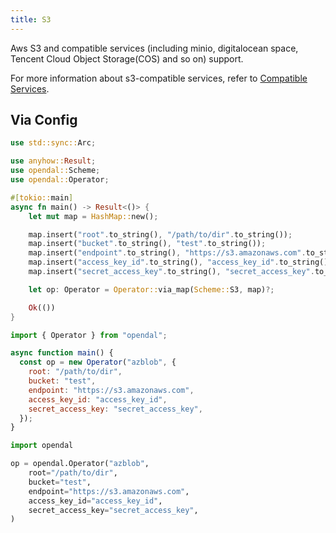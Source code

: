 ```yaml
---
title: S3
---
```


Aws S3 and compatible services (including minio, digitalocean space, Tencent Cloud Object Storage(COS) and so on) support.

For more information about s3-compatible services, refer to [Compatible Services](#compatible-services).


<Docs components={props.components} />

## Via Config


<Tabs>
  <TabItem value="rust" label="Rust" default>

```rust
use std::sync::Arc;

use anyhow::Result;
use opendal::Scheme;
use opendal::Operator;

#[tokio::main]
async fn main() -> Result<()> {
    let mut map = HashMap::new();

    map.insert("root".to_string(), "/path/to/dir".to_string());
    map.insert("bucket".to_string(), "test".to_string());
    map.insert("endpoint".to_string(), "https://s3.amazonaws.com".to_string());
    map.insert("access_key_id".to_string(), "access_key_id".to_string());
    map.insert("secret_access_key".to_string(), "secret_access_key".to_string());

    let op: Operator = Operator::via_map(Scheme::S3, map)?;

    Ok(())
}
```

  </TabItem>
  <TabItem value="node.js" label="Node.js">

```javascript
import { Operator } from "opendal";

async function main() {
  const op = new Operator("azblob", {
    root: "/path/to/dir",
    bucket: "test",
    endpoint: "https://s3.amazonaws.com",
    access_key_id: "access_key_id",
    secret_access_key: "secret_access_key",
  });
}
```

  </TabItem>
  <TabItem value="python" label="Python">

```python
import opendal

op = opendal.Operator("azblob",
    root="/path/to/dir",
    bucket="test",
    endpoint="https://s3.amazonaws.com",
    access_key_id="access_key_id",
    secret_access_key="secret_access_key",
)
```

  </TabItem>
</Tabs>



<CompatibleServices components={props.components} />
